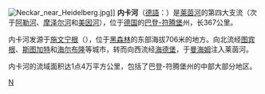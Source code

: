 [[File:Neckar_near_Heidelberg.jpg|thumb]]]]
'''内卡河'''（[[德語|德語]]：{{lang|de|''Neckar''}}）是[[莱茵河|莱茵河]]的第四大支流（次于[[阿勒河|阿勒河]]、[[摩泽尔河|摩泽尔河]]和[[美因河|美因河]]），位于[[德国|德国]]的[[巴登-符腾堡|巴登-符腾堡]]州，长367公里。

内卡河发源于[[施文宁根|施文宁根]]（{{lang|de|''Schwenningen''}}），位于[[黑森林|黑森林]]的东部海拔706米的地方。向北流经[[图宾根|图宾根]]、[[斯图加特|斯图加特]]和[[海尔布隆|海尔布隆]]等城市，转而向西流经[[海德堡|海德堡]]，于[[曼海姆|曼海姆]]注入莱茵河。

内卡河的流域面积达1点4万平方公里，包括了巴登-符腾堡州的中部大部分地区。

{{Authority control}}
[[Category:莱茵河支流|N]]